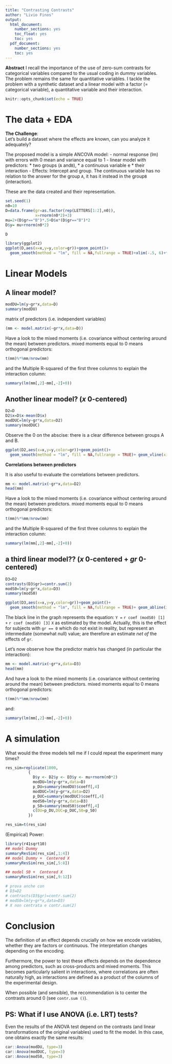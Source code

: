 ```yaml
---
title: "Contrasting Contrasts"
author: "Livio Finos"
output:
  html_document:
    number_sections: yes
    toc_float: yes
    toc: yes
  pdf_document:
    number_sections: yes
    toc: yes
---
```



**Abstract**
I recall the importance of the use of zero-sum contrasts for categorical variables compared to the usual coding in dummy variables. The problem remains the same for quantitative variables. I tackle the problem with a synthetic dataset and a linear model with a factor (= categorical variable), a quantitative variable and their interaction.


```r
knitr::opts_chunk$set(echo = TRUE)
```


# The data + EDA

**The Challenge**:   
Let's build a dataset where the effects are known, can you analyze it adequately?


The proposed model is a simple ANCOVA model:
- normal response (lm) with errors with 0 mean and variance equal to 1
- linear model with predictors:
   * two groups (`A` and` B`),
   * a continuous variable e
   * their interaction
- Effects: Intercept and group. The continuous variable has no relation to the answer for the group `A`, it has it instead in the group` B` (interaction).

These are the data created and their representation.

```r
set.seed(1)
n0=10
D=data.frame(gr=as.factor(rep(LETTERS[1:2],n0)),
             x=rnorm(n0*2)+3)
mu=2+(D$gr=="B")*.5+D$x*(D$gr=="B")*2
D$y= mu+rnorm(n0*2)

D

library(ggplot2)
ggplot(D,aes(x=x,y=y,color=gr))+geom_point()+
  geom_smooth(method = "lm", fill = NA,fullrange = TRUE)+xlim(-.5, 6)+theme_bw()
```

# Linear Models  
## A linear model?

```r
modDU=lm(y~gr*x,data=D)
summary(modDU)
```

matrix of predictors (i.e. independent variables)

```r
(mm <- model.matrix(~gr*x,data=D))
```

Have a look to the mixed moments (i.e. covariance without centering around the mean) between predictors. mixed moments equal to 0 means orthogonal predictors:

```r
t(mm)%*%mm/nrow(mm)
```

and the Multiple R-squared of the first three columns to explain the interaction column:

```r
summary(lm(mm[,2]~mm[,-2]+0))
```


## Another linear model? ($x$ 0-centered)

```r
D2=D
D2$x=D$x-mean(D$x)
modDUC=lm(y~gr*x,data=D2)
summary(modDUC)

```

Observe the 0 on the abscise:
there is a clear difference between groups A and B.

```r
ggplot(D2,aes(x=x,y=y,color=gr))+geom_point()+
  geom_smooth(method = "lm", fill = NA,fullrange = TRUE)+ geom_vline(xintercept = 0)+theme_bw()

```



**Correlations between predictors**

It is also useful to evaluate the correlations between predictors.

```r
mm <- model.matrix(~gr*x,data=D2)
head(mm)
```



Have a look to the mixed moments (i.e. covariance without centering around the mean) between predictors. mixed moments equal to 0 means orthogonal predictors:

```r
t(mm)%*%mm/nrow(mm)
```

and the Multiple R-squared of the first three columns to explain the interaction column:

```r
summary(lm(mm[,2]~mm[,-2]+0))
```

## a third linear model?? ($x$ 0-centered + $gr$ 0-centered)

```r
D3=D2
contrasts(D3$gr)=contr.sum(2)
modS0=lm(y~gr*x,data=D3)
summary(modS0)
```

```r
ggplot(D3,aes(x=x,y=y,color=gr))+geom_point()+
  geom_smooth(method = "lm", fill = NA,fullrange = TRUE)+ geom_abline(intercept = coef(modS0)[1], slope = coef(modS0)[3])+theme_bw()

```

The black line in the graph represents the equation:
`Y =` `r coef (modS0) [1]` `+` `r coef (modS0) [3]` `X`
as estimated by the model. Actually, this is the effect for subjects with `gr == 0` which do not exist in reality, but represent an intermediate (somewhat null) value; are therefore an estimate *net of* the effects of `gr`.


Let's now observe how the predictor matrix has changed (in particular the interaction):

```r
mm <- model.matrix(~gr*x,data=D3)
head(mm)
```


And have a look to the mixed moments (i.e. covariance without centering around the mean) between predictors. mixed moments equal to 0 means orthogonal predictors:

```r
t(mm)%*%mm/nrow(mm)
```

and:
```r
summary(lm(mm[,2]~mm[,-2]+0))
```


# A simulation

What would the three models tell me if I could repeat the experiment many times?

```r
res_sim=replicate(1000,
          {
            D$y <- D2$y <- D3$y <- mu+rnorm(n0*2)
            modDU=lm(y~gr*x,data=D)
            p_DU=summary(modDU)$coeff[,4]
            modDUC=lm(y~gr*x,data=D2)
            p_DUC=summary(modDUC)$coeff[,4]
            modS0=lm(y~gr*x,data=D3)
            p_S0=summary(modS0)$coeff[,4]
            c(DU=p_DU,DUC=p_DUC,S0=p_S0)
          })

res_sim=t(res_sim)
```

(Empirical) Power:

```r
library(r41sqrt10)
## model Dummy
summaryResSim(res_sim[,1:4])
## model Dummy +  Centered X
summaryResSim(res_sim[,5:8])

## model S0 +  Centered X
summaryResSim(res_sim[,9:12])

# prova anche con 
# D3=D2
# contrasts(D3$gr)=contr.sum(2)
# modS0=lm(y~gr*x,data=D3)
# X non centrata e contr.sum(2)
```

# Conclusion

The definition of an effect depends crucially on how we encode variables, whether they are factors or continuous. The interpretation changes depending on the encoding.

Furthermore, the power to test these effects depends on the dependence among predictors, such as cross-products and mixed moments. This becomes particularly salient in interactions, where correlations are often naturally high, as interactions are defined as a product of the columns of the experimental design.

When possible (and sensible), the recommendation is to center the contrasts around 0 (see `contr.sum ()`).


## PS: What if I use ANOVA (i.e. LRT) tests?

Even the results of the ANOVA test depend on the contrasts (and linear transformations of the original variables) used to fit the model. In this case, one obtains exactly the same results:

```r
car::Anova(modDU, type=3)
car::Anova(modDUC, type=3)
car::Anova(modS0, type=3)
```


